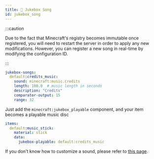 ```yaml
---
title: 💽 Jukebox Song
id: jukebox_song
---
```


:::caution

Due to the fact that Minecraft's registry becomes immutable once registered, you will need to restart the server in order to apply any new modifications. However, you can register a new song in real-time by modifying the configuration ID.

:::

```yaml
jukebox-songs:
  default:credits_music:
    sound: minecraft:music.credits
    length: 100.0  # music length in seconds
    description: "Credits"  
    comparator-output: 15
    range: 32
```

Just add the `minecraft:jukebox_playable` component, and your item becomes a playable music disc

```yaml
items:
  default:music_stick:
    material: stick
    data:
      jukebox-playable: default:credits_music
```

If you don't know how to customize a sound, please refer to [this page](./sound.mdx).